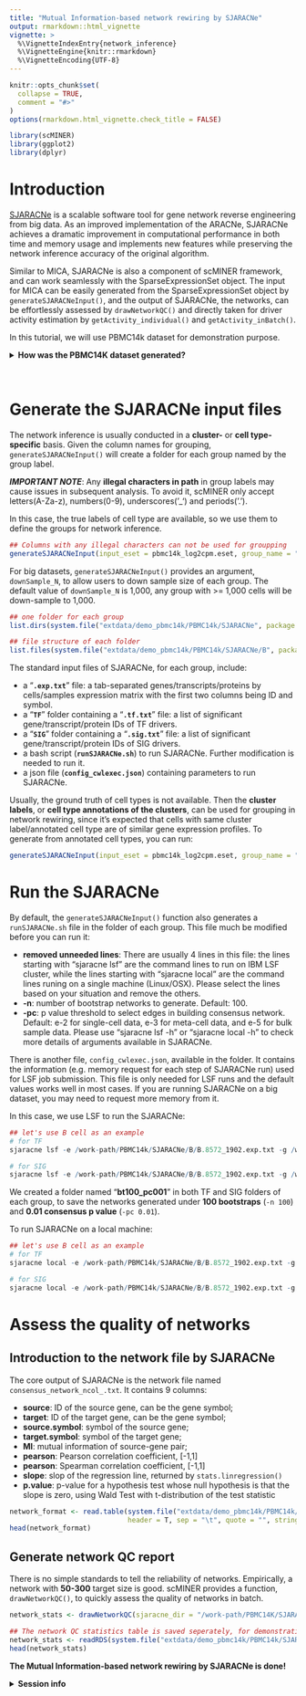 ```yaml
---
title: "Mutual Information-based network rewiring by SJARACNe"
output: rmarkdown::html_vignette
vignette: >
  %\VignetteIndexEntry{network_inference}
  %\VignetteEngine{knitr::rmarkdown}
  %\VignetteEncoding{UTF-8}
---
```


```r
knitr::opts_chunk$set(
  collapse = TRUE,
  comment = "#>"
)
options(rmarkdown.html_vignette.check_title = FALSE)
```

```r
library(scMINER)
library(ggplot2)
library(dplyr)
```

# Introduction

[SJARACNe](https://academic.oup.com/bioinformatics/article/35/12/2165/5156064) is a scalable software tool for gene network reverse engineering from big data. As an improved implementation of the ARACNe, SJARACNe achieves a dramatic improvement in computational performance in both time and memory usage and implements new features while preserving the network inference accuracy of the original algorithm.

Similar to MICA, SJARACNe is also a component of scMINER framework, and can work seamlessly with the SparseExpressionSet object. The input for MICA can be easily generated from the SparseExpressionSet object by `generateSJARACNeInput()`, and the output of SJARACNe, the networks, can be effortlessly assessed by `drawNetworkQC()` and directly taken for driver activity estimation by `getActivity_individual()` and `getActivity_inBatch()`.

In this tutorial, we will use PBMC14k dataset for demonstration purpose.

<details>
<summary>**How was the PBMC14K dataset generated?**</summary>
```r
## Load the raw count matrix
data("pbmc14k_rawCount")

## Read the true labels
pbmc14k_trueLabel <- read.table(system.file("extdata/demo_pbmc14k/PBMC14k_trueLabel.txt.gz", package = "scMINER"), header = T, row.names = 1, sep = "\t", quote = "", stringsAsFactors = FALSE)

## The true_label much cover all cells in the expression matrix
table(colnames(pbmc14k_rawCount) %in% row.names(pbmc14k_trueLabel))

## Create the sparse eSet object using the true_label
pbmc14k_raw.eset <- createSparseEset(input_matrix = pbmc14k_rawCount, cellData = pbmc14k_trueLabel, featureData = NULL, projectID = "PBMC14k", addMetaData = TRUE)

## Filter he sparse eSet object using the auto mode
pbmc14k_filtered.eset <- filterSparseEset(pbmc14k_raw.eset, filter_mode = "auto", filter_type = "both")

## Normalize he sparse eSet object using the auto mode
pbmc14k_log2cpm.eset <- normalizeSparseEset(pbmc14k_filtered.eset, scale_factor = 1000000, log_base = 2, log_pseudoCount = 1)

## Add the clustering results from MICA
pbmc14k_log2cpm.eset <- addMICAoutput(pbmc14k_log2cpm.eset, mica_output_file = system.file("extdata/demo_pbmc14k/PBMC14k/MICA/clustering_UMAP_euclidean_20_2.05.txt", package = "scMINER"), visual_method = "umap")

## Add cell type annotation results
celltype_map <- c(`1`="CD4TN", `2`="CD4TCM", `3`="CD8TN", `4`="NK", `5`="B", `6`="Monocyte", `7`="CD4Treg")
pbmc14k_log2cpm.eset$cell_type <- as.character(celltype_map[pbmc14k_log2cpm.eset$clusterID])
```
</details>
\

# Generate the SJARACNe input files

The network inference is usually conducted in a **cluster-** or **cell type-specific** basis. Given the column names for grouping, `generateSJARACNeInput()` will create a folder for each group named by the group label.

***IMPORTANT NOTE***: Any **illegal characters in path** in group labels may cause issues in subsequent analysis. To avoid it, scMINER only accept letters(A-Za-z), numbers(0-9), underscores('_') and periods('.').

In this case, the true labels of cell type are available, so we use them to define the groups for network inference.

```r
## Columns with any illegal characters can not be used for groupping
generateSJARACNeInput(input_eset = pbmc14k_log2cpm.eset, group_name = "trueLabel", sjaracne_dir = "/work-path/PBMC14k/SJARACNe", species_type = "hg", driver_type = "TF_SIG", downSample_N = NULL)
```

For big datasets, `generateSJARACNeInput()` provides an argument, `downSample_N`, to allow users to down sample size of each group. The default value of `downSample_N` is 1,000, any group with >= 1,000 cells will be down-sample to 1,000.

```r
## one folder for each group
list.dirs(system.file("extdata/demo_pbmc14k/PBMC14k/SJARACNe", package = "scMINER"), full.names = FALSE, recursive = FALSE)

## file structure of each folder
list.files(system.file("extdata/demo_pbmc14k/PBMC14k/SJARACNe/B", package = "scMINER"), full.names = FALSE, recursive = TRUE, include.dirs = FALSE, pattern = "[^consensus_network_ncol_.txt]")
```

The standard input files of SJARACNe, for each group, include:
  
- a "**`.exp.txt`**" file: a tab-separated genes/transcripts/proteins by cells/samples expression matrix with the first two columns being ID and symbol.
- a "**`TF`**" folder containing a "**`.tf.txt`**" file: a list of significant gene/transcript/protein IDs of TF drivers.
- a "**`SIG`**" folder containing a "**`.sig.txt`**" file: a list of significant gene/transcript/protein IDs of SIG drivers.
- a bash script (**`runSJARACNe.sh`**) to run SJARACNe. Further modification is needed to run it.
- a json file (**`config_cwlexec.json`**) containing parameters to run SJARACNe.

Usually, the ground truth of cell types is not available. Then the **cluster labels**, or **cell type annotations of the clusters**, can be used for grouping in network rewiring, since it's expected that cells with same cluster label/annotated cell type are of similar gene expression profiles. To generate from annotated cell types, you can run:

```r
generateSJARACNeInput(input_eset = pbmc14k_log2cpm.eset, group_name = "cell_type", sjaracne_dir = "/work-path/PBMC14k/SJARACNe/bycelltype", species_type = "hg", driver_type = "TF_SIG")
```


# Run the SJARACNe

By default, the `generateSJARACNeInput()` function also generates a `runSJARACNe.sh` file in the folder of each group. This file much be modified before you can run it:

- **removed unneeded lines**: There are usually 4 lines in this file: the lines starting with "sjaracne lsf" are the command lines to run on IBM LSF cluster, while the lines starting with "sjaracne local" are the command lines runing on a single machine (Linux/OSX). Please select the lines based on your situation and remove the others.
- **-n**: number of bootstrap networks to generate. Default: 100.
- **-pc**: p value threshold to select edges in building consensus network. Default: e-2 for single-cell data, e-3 for meta-cell data, and e-5 for bulk sample data.
Please use "sjaracne lsf -h" or "sjaracne local -h" to check more details of arguments available in SJARACNe.

There is another file, `config_cwlexec.json`, available in the folder. It contains the information (e.g. memory request for each step of SJARACNe run) used for LSF job submission. This file is only needed for LSF runs and the default values works well in most cases. If you are running SJARACNe on a big dataset, you may need to request more memory from it.

In this case, we use LSF to run the SJARACNe:
```r
## let's use B cell as an example
# for TF
sjaracne lsf -e /work-path/PBMC14k/SJARACNe/B/B.8572_1902.exp.txt -g /work-path/PBMC14k/SJARACNe/B/TF/B.835_1902.tf.txt -o /work-path/PBMC14k/SJARACNe/B/TF/bt100_pc001 -n 100 -pc 0.01 -j /work-path/PBMC14k/SJARACNe/B/config_cwlexec.json

# for SIG
sjaracne lsf -e /work-path/PBMC14k/SJARACNe/B/B.8572_1902.exp.txt -g /work-path/PBMC14k/SJARACNe/B/SIG/B.4148_1902.sig.txt -o /work-path/PBMC14k/SJARACNe/B/SIG/bt100_pc001 -n 100 -pc 0.01 -j /work-path/PBMC14k/SJARACNe/B/config_cwlexec.json
```

We created a folder named "**bt100_pc001**" in both TF and SIG folders of each group, to save the networks generated under **100 bootstraps** (`-n 100`) and **0.01 consensus p value** (`-pc 0.01`).

To run SJARACNe on a local machine:
```r
## let's use B cell as an example
# for TF
sjaracne local -e /work-path/PBMC14k/SJARACNe/B/B.8572_1902.exp.txt -g /work-path/PBMC14k/SJARACNe/B/TF/B.835_1902.tf.txt -o /work-path/PBMC14k/SJARACNe/B/TF/bt100_pc001 -n 100 -pc 0.01

# for SIG
sjaracne local -e /work-path/PBMC14k/SJARACNe/B/B.8572_1902.exp.txt -g /work-path/PBMC14k/SJARACNe/B/SIG/B.4148_1902.sig.txt -o /work-path/PBMC14k/SJARACNe/B/SIG/bt100_pc001 -n 100 -pc 0.01
```


# Assess the quality of networks

## Introduction to the network file by SJARACNe

The core output of SJARACNe is the network file named `consensus_network_ncol_.txt`. It contains 9 columns:

- **source**: ID of the source gene, can be the gene symbol;
- **target**: ID of the target gene, can be the gene symbol;
- **source.symbol**: symbol of the source gene;
- **target.symbol**: symbol of the target gene;
- **MI**: mutual information of source-gene pair;
- **pearson**: Pearson correlation coefficient, [-1,1]
- **pearson**: Spearman correlation coefficient, [-1,1]
- **slope**: slop of the regression line, returned by `stats.linregression()`
- **p.value**: p-value for a hypothesis test whose null hypothesis is that the slope is zero, using Wald Test with t-distribution of the test statistic

```r
network_format <- read.table(system.file("extdata/demo_pbmc14k/PBMC14k/SJARACNe/B/TF/bt100_pc001/sjaracne_workflow-fb2a69b9-f98e-47ff-87a0-6d538822fc6e/consensus_network_ncol_.txt", package = "scMINER"),
                             header = T, sep = "\t", quote = "", stringsAsFactors = F)
head(network_format)
```

## Generate network QC report

There is no simple standards to tell the reliability of networks. Empirically, a network with **50-300** target size is good. scMINER provides a function, `drawNetworkQC()`, to quickly assess the quality of networks in batch.

```r
network_stats <- drawNetworkQC(sjaracne_dir = "/work-path/PBMC14K/SJARACNe", generate_html = FALSE) # Set `generate_html = TRUE` to generate html-format QC report for each network file
```

```r
## The network QC statistics table is saved seperately, for demonstration purposes.
network_stats <- readRDS(system.file("extdata/demo_pbmc14k/PBMC14k/SJARACNe/network_stats.rds", package = "scMINER"))
head(network_stats)
```
**The Mutual Information-based network rewiring by SJARACNe is done!**

<details>
<summary>**Session info**</summary>
```r
sessioninfo::session_info()
```
</details>
\









